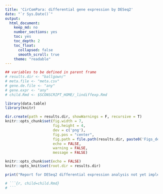 ```yaml
---
title: 'CirComPara: differential gene expression by DESeq2'
date: "`r Sys.Date()`"  
output: 
  html_document: 
    keep_md: no
    number_sections: yes
    toc: yes
    toc_depth: 2
    toc_float: 
      collapsed: false
      smooth_scroll: true
    theme: "readable"
---
```


```r
## variables to be defined in parent frame
# results.dir <- "ballgown/"
# meta.file <- "meta.csv"
# gene.de.file <- "any"
# gene.expr <- "any"
# child.Rmd <- $SCONSCRIPT_HOME/_lindiffexp.Rmd

library(data.table)
library(knitr)

dir.create(path = results.dir, showWarnings = F, recursive = T)
knitr::opts_chunk$set(fig.width = 7, 
                      fig.height = 4, 
                      dev = c('png'), 
                      fig.pos = "center",
                      fig.path = file.path(results.dir, paste0('Figs_deg_DESeq2', .Platform$file.sep)),
                      echo = FALSE, 
                      warning = FALSE, 
                      message = FALSE)

knitr::opts_chunk$set(echo = FALSE)
knitr::opts_knit$set(root.dir = results.dir)
```

```r

print("Report for DESeq2 differential expression analysis not yet implemented")

# ```{r, child=child.Rmd}
# ```

```
